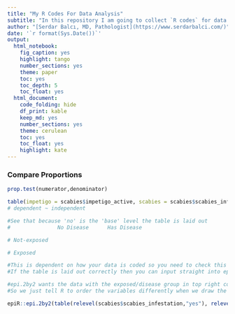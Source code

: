 ```yaml
---
title: "My R Codes For Data Analysis"
subtitle: "In this repository I am going to collect `R codes` for data analysis. Codes are from various resources and I try to give original link as much as possible."
author: "[Serdar Balcı, MD, Pathologist](https://www.serdarbalci.com/)"
date: '`r format(Sys.Date())`'
output: 
  html_notebook: 
    fig_caption: yes
    highlight: tango
    number_sections: yes
    theme: paper
    toc: yes
    toc_depth: 5
    toc_float: yes
  html_document: 
    code_folding: hide
    df_print: kable
    keep_md: yes
    number_sections: yes
    theme: cerulean
    toc: yes
    toc_float: yes
    highlight: kate
---
```




### Compare Proportions

```r
prop.test(numerator,denominator)
```


```r
table(impetigo = scabies$impetigo_active, scabies = scabies$scabies_infestation)
# dependent ~ independent
```

```r
#See that because 'no' is the 'base' level the table is laid out
#               No Disease      Has Disease

# Not-exposed

# Exposed

#This is dependent on how your data is coded so you need to check this before using epi.2by2
#If the table is laid out correctly then you can input straight into epi.2by2, otherwise you #need to recode or re-order the variables so that the table will be laid out correctly

#epi.2by2 wants the data with the exposed/disease group in top right corner
#So we just tell R to order the variables differently when we draw the table

epiR::epi.2by2(table(relevel(scabies$scabies_infestation,"yes"), relevel(scabies$impetigo_active,"yes")))
```







